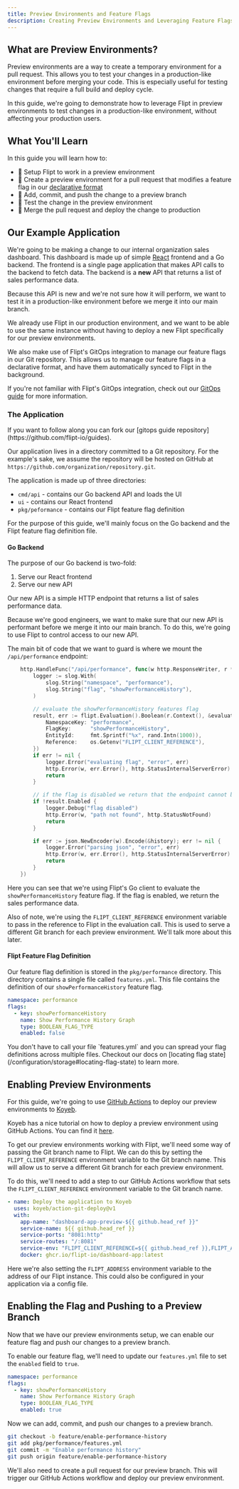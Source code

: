 ```yaml
---
title: Preview Environments and Feature Flags
description: Creating Preview Environments and Leveraging Feature Flags
---
```


## What are Preview Environments?

Preview environments are a way to create a temporary environment for a pull request. This allows you to test your changes in a production-like environment before merging your code. This is especially useful for testing changes that require a full build and deploy cycle.

In this guide, we're going to demonstrate how to leverage Flipt in preview environments to test changes in a production-like environment, without affecting your production users.

## What You'll Learn

In this guide you will learn how to:

- 🏁 Setup Flipt to work in a preview environment
- 🚀 Create a preview environment for a pull request that modifies a feature flag in our [declarative format](/configuration/storage#flag-state-configuration)
- 🌲 Add, commit, and push the change to a preview branch
- 🧪 Test the change in the preview environment
- 🎉 Merge the pull request and deploy the change to production

## Our Example Application

We're going to be making a change to our internal organization sales dashboard. This dashboard is made up of simple [React](https://reactjs.org/) frontend and a Go backend. The frontend is a single page application that makes API calls to the backend to fetch data. The backend is a **new** API that returns a list of sales performance data.

Because this API is new and we're not sure how it will perform, we want to test it in a production-like environment before we merge it into our main branch. 

We already use Flipt in our production environment, and we want to be able to use the same instance without having to deploy a new Flipt specifically for our preview environments.

We also make use of Flipt's GitOps integration to manage our feature flags in our Git repository. This allows us to manage our feature flags in a declarative format, and have them automatically synced to Flipt in the background.

<Tip>
  If you're not familiar with Flipt's GitOps integration, check out our <a href="/guides/get-going-with-gitops">GitOps guide</a> for more information.
</Tip>

### The Application

<Note>
  If you want to follow along you can fork our [gitops guide
  repository](https://github.com/flipt-io/guides).
</Note>

Our application lives in a directory committed to a Git repository.
For the example's sake, we assume the repository will be hosted on GitHub at `https://github.com/organization/repository.git`.

The application is made up of three directories:

- `cmd/api` - contains our Go backend API and loads the UI
- `ui` - contains our React frontend
- `pkg/peformance` - contains our Flipt feature flag definition

For the purpose of this guide, we'll mainly focus on the Go backend and the Flipt feature flag definition file.

#### Go Backend

The purpose of our Go backend is two-fold:

1. Serve our React frontend
2. Serve our new API

Our new API is a simple HTTP endpoint that returns a list of sales performance data.

Because we're good engineers, we want to make sure that our new API is performant before we merge it into our main branch. To do this, we're going to use Flipt to control access to our new API.

The main bit of code that we want to guard is where we mount the `/api/performance` endpoint:

```go
	http.HandleFunc("/api/performance", func(w http.ResponseWriter, r *http.Request) {
		logger := slog.With(
			slog.String("namespace", "performance"),
			slog.String("flag", "showPerformanceHistory"),
		)

		// evaluate the showPerformanceHistory features flag
		result, err := flipt.Evaluation().Boolean(r.Context(), &evaluation.EvaluationRequest{
			NamespaceKey: "performance",
			FlagKey:      "showPerformanceHistory",
			EntityId:     fmt.Sprintf("%x", rand.Intn(1000)),
			Reference:    os.Getenv("FLIPT_CLIENT_REFERENCE"),
		})
		if err != nil {
			logger.Error("evaluating flag", "error", err)
			http.Error(w, err.Error(), http.StatusInternalServerError)
			return
		}

		// if the flag is disabled we return that the endpoint cannot be found
		if !result.Enabled {
			logger.Debug("flag disabled")
			http.Error(w, "path not found", http.StatusNotFound)
			return
		}

		if err := json.NewEncoder(w).Encode(&history); err != nil {
			logger.Error("parsing json", "error", err)
			http.Error(w, err.Error(), http.StatusInternalServerError)
			return
		}
	})
```

Here you can see that we're using Flipt's Go client to evaluate the `showPerformanceHistory` feature flag. If the flag is enabled, we return the sales performance data.

Also of note, we're using the `FLIPT_CLIENT_REFERENCE` environment variable to pass in the reference to Flipt in the evaluation call. This is used to serve a different Git branch for each preview environment. We'll talk more about this later.

#### Flipt Feature Flag Definition

Our feature flag definition is stored in the `pkg/performance` directory. This directory contains a single file called `features.yml`. This file contains the definition of our `showPerformanceHistory` feature flag.

```yaml
namespace: performance
flags:
  - key: showPerformanceHistory
    name: Show Performance History Graph
    type: BOOLEAN_FLAG_TYPE
    enabled: false
```

<Note>
  You don't have to call your file `features.yml` and you can spread your flag
  definitions across multiple files. Checkout our docs on [locating flag
  state](/configuration/storage#locating-flag-state) to learn more.
</Note>

## Enabling Preview Environments

For this guide, we're going to use [GitHub Actions](https://github.com/features/actions) to deploy our preview environments to [Koyeb](https://www.koyeb.com/).

Koyeb has a nice tutorial on how to deploy a preview environment using GitHub Actions. You can find it [here](https://www.koyeb.com/tutorials/deploy-preview-environments-on-koyeb-for-github-pull-requests).

To get our preview environments working with Flipt, we'll need some way of passing the Git branch name to Flipt. We can do this by setting the `FLIPT_CLIENT_REFERENCE` environment variable to the Git branch name. This will allow us to serve a different Git branch for each preview environment.

To do this, we'll need to add a step to our GitHub Actions workflow that sets the `FLIPT_CLIENT_REFERENCE` environment variable to the Git branch name.

```yaml
- name: Deploy the application to Koyeb
  uses: koyeb/action-git-deploy@v1
  with:
    app-name: "dashboard-app-preview-${{ github.head_ref }}"
    service-name: ${{ github.head_ref }}
    service-ports: "8081:http"
    service-routes: "/:8081"
    service-env: "FLIPT_CLIENT_REFERENCE=${{ github.head_ref }},FLIPT_ADDRESS=${{ secrets.FLIPT_ADDRESS }}"
    docker: ghcr.io/flipt-io/dashboard-app:latest
```

Here we're also setting the `FLIPT_ADDRESS` environment variable to the address of our Flipt instance. This could also be configured in your application via a config file.

## Enabling the Flag and Pushing to a Preview Branch

Now that we have our preview environments setup, we can enable our feature flag and push our changes to a preview branch.

To enable our feature flag, we'll need to update our `features.yml` file to set the `enabled` field to `true`.

```yaml
namespace: performance
flags:
  - key: showPerformanceHistory
    name: Show Performance History Graph
    type: BOOLEAN_FLAG_TYPE
    enabled: true
```

Now we can add, commit, and push our changes to a preview branch.

```bash
git checkout -b feature/enable-performance-history
git add pkg/performance/features.yml
git commit -m "Enable performance history"
git push origin feature/enable-performance-history
```

We'll also need to create a pull request for our preview branch. This will trigger our GitHub Actions workflow and deploy our preview environment.

